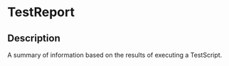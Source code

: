 # TestReport
 ## Description 
 A summary of information based on the results of executing a TestScript.
